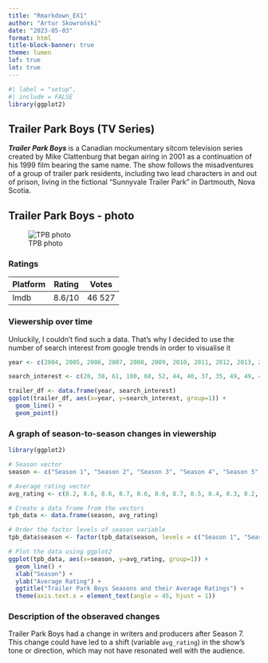```yaml
---
title: "Rmarkdown_EX1"
author: "Artur Skowroński"
date: "2023-05-03"
format: html
title-block-banner: true
theme: lumen
lof: true
lot: true
---
```


```r
#| label = "setup",
#| include = FALSE
library(ggplot2)
```

## Trailer Park Boys (TV Series)

***Trailer Park Boys *** is a Canadian mockumentary sitcom television series created by Mike Clattenburg that began airing in 2001 as a continuation of his 1999 film bearing the same name. The show follows the misadventures of a group of trailer park residents, including two lead characters in and out of prison, living in the fictional "Sunnyvale Trailer Park" in Dartmouth, Nova Scotia.

## Trailer Park Boys - photo

![TPB photo](https://cdn.fansided.com/wp-content/blogs.dir/340/files/2015/08/trailer-park-boys.jpg)

### Ratings

| Platform | Rating | Votes |
|:---------|:------:|:------:|
| Imdb   | 8.6/10 | 46 527 |

### Viewership over time

Unluckily, I couldn't find such a data. That's why I decided to use the number of search interest from google trends in order to visualise it

```r

year <- c(2004, 2005, 2006, 2007, 2008, 2009, 2010, 2011, 2012, 2013, 2014, 2015, 2016, 2017, 2018, 2019, 2020, 2021)

search_interest <- c(28, 38, 61, 100, 68, 52, 44, 40, 37, 35, 49, 49, 42, 39, 36, 37, 38, 36)

trailer_df <- data.frame(year, search_interest)
ggplot(trailer_df, aes(x=year, y=search_interest, group=1)) +
  geom_line() +
  geom_point()
```

### A graph of season-to-season changes in viewership

```r

library(ggplot2)

# Season vector
season <- c("Season 1", "Season 2", "Season 3", "Season 4", "Season 5", "Season 6", "Season 7", "Season 8", "Season 9", "Season 10", "Season 11", "Season 12")

# Average rating vector
avg_rating <- c(8.2, 8.6, 8.6, 8.7, 8.6, 8.6, 8.7, 8.5, 8.4, 8.3, 8.2, 8.1)

# Create a data frame from the vectors
tpb_data <- data.frame(season, avg_rating)

# Order the factor levels of season variable
tpb_data$season <- factor(tpb_data$season, levels = c("Season 1", "Season 2", "Season 3", "Season 4", "Season 5", "Season 6", "Season 7", "Season 8", "Season 9", "Season 10", "Season 11", "Season 12"))

# Plot the data using ggplot2
ggplot(tpb_data, aes(x=season, y=avg_rating, group=1)) +
  geom_line() +
  xlab("Season") +
  ylab("Average Rating") +
  ggtitle("Trailer Park Boys Seasons and their Average Ratings") +
  theme(axis.text.x = element_text(angle = 45, hjust = 1))

```

### Description of the obseraved changes

Trailer Park Boys had a change in writers and producers after Season 7. This change could have led to a shift (variable `avg_rating`) in the show's tone or direction, which may not have resonated well with the audience.




